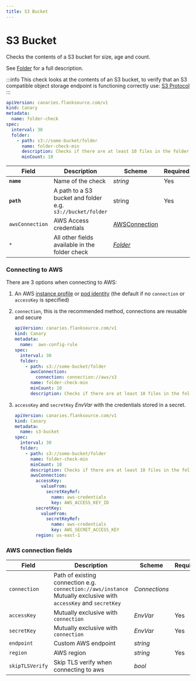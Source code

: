 ```yaml
---
title: S3 Bucket
---
```

# <Icon name="s3" /> S3 Bucket

Checks the contents of a S3 bucket for size, age and count.

See [Folder](../reference/folder) for a full description.

:::info
  This check looks at the contents of an S3 bucket, to verify that an S3 compatible
  object storage endpoint is functioning correctly use: [S3 Protocol](s3-protocol)
:::

```yaml title="folder-check.yaml"
apiVersion: canaries.flanksource.com/v1
kind: Canary
metadata:
  name: folder-check
spec:
  interval: 30
  folder:
    - path: s3://some-bucket/folder
      name: folder-check-min
      description: Checks if there are at least 10 files in the folder
      minCount: 10
```

| Field      | Description                                                | Scheme                | Required |
| ---------- | ---------------------------------------------------------- | --------------------- | -------- |
| **`name`** | Name of the check                                          | *string*              | Yes      |
| **`path`** | A path to a S3 bucket and folder e.g. `s3://bucket/folder` | string                | Yes      |
| `awsConnection` | AWS Access credentials | [AWSConnection](#aws-connection) |  |
| `*`          | All other fields available in the folder check             | [*Folder*](folder) |          |

### Connecting to AWS

There are 3 options when connecting to AWS:

1. An AWS [instance profile](https://docs.aws.amazon.com/AWSEC2/latest/UserGuide/iam-roles-for-amazon-ec2.html) or [pod identity](https://docs.aws.amazon.com/eks/latest/userguide/pod-configuration.html) (the default if no `connection` or `accessKey` is specified)
2. `connection`, this is the recommended method, connections are reusable and secure

    ```yaml title="aws-connection.yaml"
    apiVersion: canaries.flanksource.com/v1
    kind: Canary
    metadata:
      name:  aws-config-rule
    spec:
      interval: 30
      folder:
        - path: s3://some-bucket/folder
          awsConnection:
            connection: connection://aws/s3
          name: folder-check-min
          minCount: 10
          description: Checks if there are at least 10 files in the folder

    ```

3. `accessKey` and `secretKey` <CommonLink to="authentication">*EnvVar*</CommonLink> with the credentials stored in a secret.

    ```yaml title="aws.yaml"
    apiVersion: canaries.flanksource.com/v1
    kind: Canary
    metadata:
      name: s3-bucket
    spec:
      interval: 30
      folder:
        - path: s3://some-bucket/folder
          name: folder-check-min
          minCount: 10
          description: Checks if there are at least 10 files in the folder
          awsConnection:
            accessKey:
              valueFrom:
                secretKeyRef:
                  name: aws-credentials
                  key: AWS_ACCESS_KEY_ID
            secretKey:
              valueFrom:
                secretKeyRef:
                  name: aws-credentials
                  key: AWS_SECRET_ACCESS_KEY
            region: us-east-1

### AWS connection fields

| Field           | Description                                                  | Scheme                                            | Required |
| --------------- | ------------------------------------------------------------ | ------------------------------------------------- | -------- |
| `connection`    | Path of existing connection e.g. `connection://aws/instance` <br />Mutually exclusive with `accessKey` and `secretKey` <br /> <Commercial /> | <CommonLink to="connection">_Connections_</CommonLink>             |          |
| `accessKey`     | <SkipOSS>Mutually exclusive with `connection`</SkipOSS>                           | <CommonLink to="authentication">*EnvVar*</CommonLink> | Yes      |
| `secretKey`     | <SkipOSS>Mutually exclusive with `connection`</SkipOSS>                           | <CommonLink to="authentication">*EnvVar*</CommonLink> | Yes      |
| `endpoint`      | Custom AWS endpoint                                          | *string*                                          |          |
| `region`        | AWS region                                                   | *string*                                          | Yes      |
| `skipTLSVerify` | Skip TLS verify when connecting to aws                       | *bool*                                            |          |
